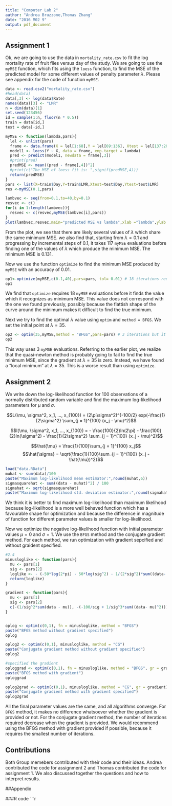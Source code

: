 ```yaml
---
title: "Computer Lab 2"
author: "Andrea Bruzzone,Thomas Zhang"
date: "2016 M02 9"
output: pdf_document
---
```

## Assignment 1

Ok, we are going to use the data in `mortality_rate.csv` to fit the log mortality rate of fruit flies versus day of the study. We are going to use the `myMSE` function, which fits using the `loess` function,  to find the MSE of the predicted model for some different values of penalty parameter $\lambda$. Please see appendix for the code of function `myMSE`.

```r
data <- read.csv2("mortality_rate.csv")
#head(data)
data[,3] <- log(data$Rate)
names(data)[3] <- "LMR"
n = dim(data)[1]
set.seed(123456)
id = sample(1:n, floor(n * 0.5))
train = data[id,]
test = data[-id,]

myMSE <- function(lambda,pars){
  lel <- unlist(pars)
  frame <- data.frame(X = lel[1:68],Y = lel[69:136], Xtest = lel[137:204], Ytest = lel[205:272])
  model1 <- loess(Y ~ X, data = frame, enp.target = lambda)
  pred <- predict(model1, newdata = frame[,3])
  #print(pred)
  predMSE <- mean((pred - frame[,4])^2)
  #print(c("The MSE of loess fit is: ",signif(predMSE,4)))
  return(predMSE)
}
pars <- list(X=train$Day,Y=train$LMR,Xtest=test$Day,Ytest=test$LMR)
res <-myMSE(0.1,pars)

lambvec <- seq(from=0.1,to=40,by=0.1)
resvec <- c()
for(i in 1:length(lambvec)){
  resvec <- c(resvec,myMSE(lambvec[i],pars))
}
plot(lambvec,resvec,main="predicted MSE vs lambda",xlab ="lambda",ylab = "MSE")
```

From the plot, we see that there are likely several values of $\lambda$ which share the same minimum MSE. we also find that, starting from $\lambda = 0.1$ and progressing by incremental steps of 0.1, it takes 117 `myMSE` evaluations before finding one of the values of $\lambda$ which produce the minimum MSE. The minimum MSE is 0.131.

Now we use the function `optimize` to find the minimum MSE produced by `myMSE` with an accuracy of 0.01.

```r
op1<-optimize(myMSE,c(0.1,40),pars=pars, tol= 0.01) # 18 iterations required
op1
```

We find that `optimize` requires 18 `myMSE` evaluations before it finds the value which it recognizes as minimum MSE. This value does not correspond with the one we found previously, possibly because the flattish shape of the curve around the minimum makes it difficult to find the true minimum.

Next we try to find the optimal $\lambda$ value using `optim` and `method = BFGS`. We set the initial point at $\lambda = 35$.

```r
op2 <- optim(35,myMSE,method = "BFGS",pars=pars) # 3 iterations but it is worse value
op2
```

This way uses 3 `myMSE` evaluations. Referring to the earlier plot, we realize that the quasi-newton method is probably going to fail to find the true minimum MSE, since the gradient at $\lambda = 35$ is zero. Instead, we have found a "local minimum" at $\lambda = 35$. This is a worse result than using `optimize`.

## Assignment 2

We write down the log-likelihood function for 100 observations of a normally distributed random variable and find the maximum log-likelihood parameters for $\mu$ and $\sigma$.

$$L(\mu, \sigma^2, x_1, ..., x_{100}) = (2\pi\sigma^2)^{-100/2} exp(-\frac{1}{2\sigma^2} \sum_{j = 1}^{100}
(x_j - \mu)^2)$$

$$l(\mu, \sigma^2, x_1, ..., x_{100}) = - \frac{100}{2}ln(2\pi) - \frac{100}{2}ln(\sigma^2) - \frac{1}{2\sigma^2}
\sum_{j = 1}^{100} (x_j - \mu)^2)$$

$$\hat{\mu} = \frac{1}{100}\sum_{j = 1}^{100} x_j$$
$$\hat{\sigma} = \sqrt{\frac{1}{100}\sum_{j = 1}^{100} (x_j - \hat{\mu})^2}$$

```r
load("data.RData")
muhat <- sum(data)/100
paste("Maximum log-likelihood mean estimator:",round(muhat,6))
sigmasquarehat <- sum((data - muhat)^2) / 100
sigmahat <- sqrt(sigmasquarehat)
paste("Maximum log-likelihood std. deviation estimator:",round(sigmahat,6))
```

We think it is better to find maximum log-likelihood than maximum likelihood because log-likelihood is a more well behaved function which has a favourable shape for optimization and because the difference in magnitude of function for different parameter values is smaller for log-likelihood.

Now we optimize the negative log-likelihood function with initial parameter values $\mu = 0$ and $\sigma = 1$. We use the `BFGS` method and the conjugate gradient method. For each method, we run optimization with gradient sepcified and without graident specified.
```r


#2.4
minusloglike <- function(pars){
  mu <- pars[1]
  sig <- pars[2]
  loglike <- - (-50*log(2*pi) - 50*log(sig^2) - 1/(2*sig^2)*sum((data- mu)^2))
  return(loglike)
}

gradient <- function(pars){
  mu <- pars[1]
  sig <- pars[2]
  c(-(1/sig^2*sum(data - mu)), -(-100/sig + 1/sig^3*sum((data- mu)^2)))
}


oplog <- optim(c(0,1), fn = minusloglike, method = "BFGS")
paste("BFGS method without gradient specified")
oplog

oplog2 <- optim(c(0,1), minusloglike, method = "CG")
paste("Conjugate gradient method without gradient specified")
oplog2

#specified the gradient
oploggrad <- optim(c(0,1), fn = minusloglike, method = "BFGS", gr = gradient)
paste("BFGS method with gradient")
oploggrad

oplog2grad <- optim(c(0,1), minusloglike, method = "CG", gr = gradient)
paste("Conjugate gradient method with gradient specified")
oplog2grad
```

All the final parameter values are the same, and all algorithms converge. For `BFGS` method, it makes no difference whatsoever whether the gradient is provided or not. For the conjugate gradient method, the number of iterations required decrease when the gradient is provided. We would recommend using the BFGS method with gradient provided if possible, because it requires the smallest number of iterations.

## Contributions
Both Group memebers contributed with their code and their ideas. Andrea contributed the code for assignment 2 and Thomas contributed the code for assignment 1. We also discussed together the questions and how to interpret results.

##Appendix

###R code
```r